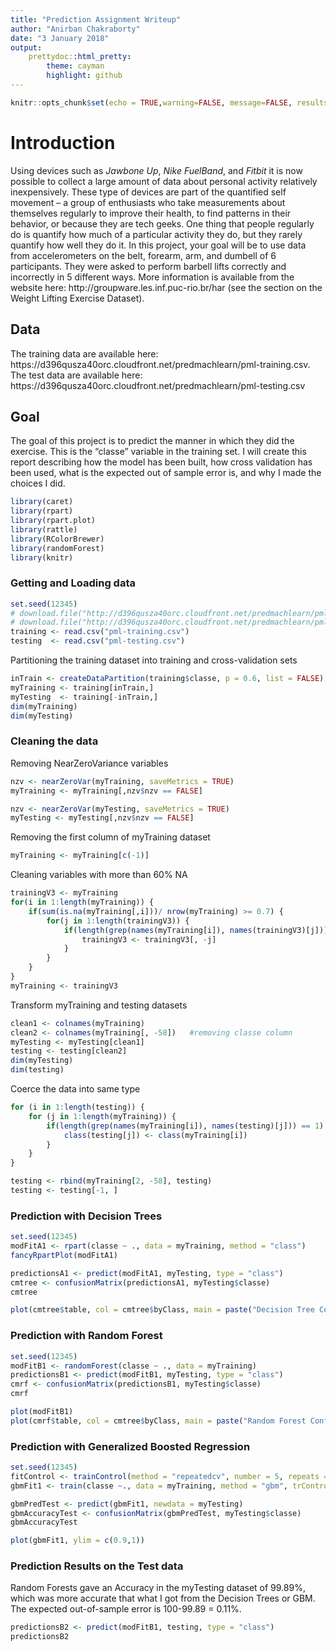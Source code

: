 ```yaml
---
title: "Prediction Assignment Writeup"
author: "Anirban Chakraborty"
date: "3 January 2018"
output: 
    prettydoc::html_pretty:
        theme: cayman
        highlight: github
---
```


```r
knitr::opts_chunk$set(echo = TRUE,warning=FALSE, message=FALSE, results = 'asis')
```

# **Introduction**
Using devices such as _Jawbone Up_, _Nike FuelBand_, and _Fitbit_ it is now possible to collect a large amount of data about personal activity relatively inexpensively. These type of devices are part of the quantified self movement – a group of enthusiasts who take measurements about themselves regularly to improve their health, to find patterns in their behavior, or because they are tech geeks. One thing that people regularly do is quantify how much of a particular activity they do, but they rarely quantify how well they do it. In this project, your goal will be to use data from accelerometers on the belt, forearm, arm, and dumbell of 6 participants. They were asked to perform barbell lifts correctly and incorrectly in 5 different ways. More information is available from the website here: http://groupware.les.inf.puc-rio.br/har (see the section on the Weight Lifting Exercise Dataset).

## Data
The training data are available here: https://d396qusza40orc.cloudfront.net/predmachlearn/pml-training.csv. 
The test data are available here: https://d396qusza40orc.cloudfront.net/predmachlearn/pml-testing.csv

## Goal
The goal of this project is to predict the manner in which they did the exercise. This is the "classe" variable in the training set. I will create this report describing how the model has been built, how cross validation has been used, what is the expected out of sample error is, and why I made the choices I did.

```r
library(caret)
library(rpart)
library(rpart.plot)
library(rattle)
library(RColorBrewer)
library(randomForest)
library(knitr)
```

### Getting and Loading data
```r
set.seed(12345)
# download.file("http://d396qusza40orc.cloudfront.net/predmachlearn/pml-training.csv", destfile = "pml-training.csv")
# download.file("http://d396qusza40orc.cloudfront.net/predmachlearn/pml-testing.csv", destfile = "pml-testing.csv")
training <- read.csv("pml-training.csv")
testing  <- read.csv("pml-testing.csv")
```

Partitioning the training dataset into training and cross-validation sets
```r
inTrain <- createDataPartition(training$classe, p = 0.6, list = FALSE)
myTraining <- training[inTrain,]
myTesting  <- training[-inTrain,]
dim(myTraining)
dim(myTesting)
```

### Cleaning the data
Removing NearZeroVariance variables
```r
nzv <- nearZeroVar(myTraining, saveMetrics = TRUE)
myTraining <- myTraining[,nzv$nzv == FALSE]

nzv <- nearZeroVar(myTesting, saveMetrics = TRUE)
myTesting <- myTesting[,nzv$nzv == FALSE]
```

Removing the first column of myTraining dataset
```r
myTraining <- myTraining[c(-1)]
```

Cleaning variables with more than 60% NA
```r
trainingV3 <- myTraining
for(i in 1:length(myTraining)) {
    if(sum(is.na(myTraining[,i]))/ nrow(myTraining) >= 0.7) {
        for(j in 1:length(trainingV3)) {
            if(length(grep(names(myTraining[i]), names(trainingV3)[j])) == 1) {
                trainingV3 <- trainingV3[, -j]
            }
        }
    }
}
myTraining <- trainingV3
```

Transform myTraining and testing datasets
```r
clean1 <- colnames(myTraining)
clean2 <- colnames(myTraining[, -58])   #removing classe column
myTesting <- myTesting[clean1]
testing <- testing[clean2]
dim(myTesting)
dim(testing)
```

Coerce the data into same type
```r
for (i in 1:length(testing)) {
    for (j in 1:length(myTraining)) {
        if(length(grep(names(myTraining[i]), names(testing)[j])) == 1) {
            class(testing[j]) <- class(myTraining[i])
        }
    }
}

testing <- rbind(myTraining[2, -58], testing)
testing <- testing[-1, ]
```

### Prediction with Decision Trees
```r
set.seed(12345)
modFitA1 <- rpart(classe ~ ., data = myTraining, method = "class")
fancyRpartPlot(modFitA1)
```

```r
predictionsA1 <- predict(modFitA1, myTesting, type = "class")
cmtree <- confusionMatrix(predictionsA1, myTesting$classe)
cmtree
```

```r
plot(cmtree$table, col = cmtree$byClass, main = paste("Decision Tree Confusion Matrix: Accuracy =", round(cmtree$overall['Accuracy'], 4)))
```

### Prediction with Random Forest
```r
set.seed(12345)
modFitB1 <- randomForest(classe ~ ., data = myTraining)
predictionsB1 <- predict(modFitB1, myTesting, type = "class")
cmrf <- confusionMatrix(predictionsB1, myTesting$classe)
cmrf
```

```r
plot(modFitB1)
plot(cmrf$table, col = cmtree$byClass, main = paste("Random Forest Confusion Matrix: Accuracy =", round(cmrf$overall['Accuracy'], 4)))
```

### Prediction with Generalized Boosted Regression
```r
set.seed(12345)
fitControl <- trainControl(method = "repeatedcv", number = 5, repeats = 1)
gbmFit1 <- train(classe ~., data = myTraining, method = "gbm", trControl = fitControl, verbose = FALSE)

gbmPredTest <- predict(gbmFit1, newdata = myTesting)
gbmAccuracyTest <- confusionMatrix(gbmPredTest, myTesting$classe)
gbmAccuracyTest
```

```r
plot(gbmFit1, ylim = c(0.9,1))
```

### Prediction Results on the Test data
Random Forests gave an Accuracy in the myTesting dataset of 99.89%, which was more accurate that what I got from the Decision Trees or GBM. The expected out-of-sample error is 100-99.89 = 0.11%.

```r
predictionsB2 <- predict(modFitB1, testing, type = "class")
predictionsB2
```











